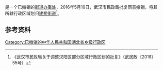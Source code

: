 '''{{PAGENAMEBASE}}'''是{{PRC admin/fullname|42/01/05}}一个已撤销的[[街道办事处|街道办事处]]，2016年5月16日，武汉市民政局批复同意撤销{{PAGENAMEBASE}}，将其所辖行政区域划归[[建桥街道|建桥街道]]<ref>《武汉市民政局关于调整汉阳区部分区域行政区划的批复》（武民政〔2016〕55号）</ref>。

== 参考资料 ==
{{reflist}}

[[Category:已撤销的中华人民共和国湖北省乡级行政区|Category:已撤销的中华人民共和国湖北省乡级行政区]]